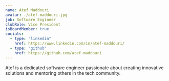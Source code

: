 ```yaml
---
name: Atef Maddouri
avatar: ./atef-maddouri.jpg
job: Software Engineer
clubRole: Vice President
isBoardMember: true
socials:
  - type: "linkedin"
    href: https://www.linkedin.com/in/atef-maddouri/
  - type: "github"
    href: https://github.com/atef-maddouri
---
```


Atef is a dedicated software engineer passionate about creating innovative solutions and mentoring others in the tech community.
